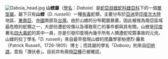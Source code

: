 [[File:Daboia_head.jpg|right]]
'''山蝰屬'''（[[學名|學名]]：''Daboia''）是[[蛇亞目|蛇亞目]][[蝰蛇科|蝰蛇科]][[蝰亞科|蝰亞科]]下的一個[[單型|單型]][[屬|屬]]，屬下只有'''山蝰'''（''D. russelii''）一種[[毒蛇|有毒]]蛇類，主要分布於[[亞洲|亞洲]]至[[印度次大陸|印度次大陸]]地區、[[東南亞|東南亞]]、[[中國|中國]]南部及[[台灣|台灣]]。由於山蝰的分布範圍甚廣，因此被視為南亞區域最危險的蛇類之一，大部份遭蛇咬傷以及導致死亡的事件都與其有關。山蝰是[[印度|印度]]著名[[四大毒蛇|四大毒蛇]]的其中一員，亦是引發印度境內幾乎所有人類遭蛇咬斃事故的元兇。山蝰的拉丁學名「''D. russelii''」來自最早發現山蝰的爬蟲學家柏德烈·羅素（Patrick Russell，1726-1805）博士；而其屬的學名「''Daboia''」則來自[[印地語|印地語]]，意指「潛伏者」。目前共有兩個[[亞種|亞種]]已被確認。